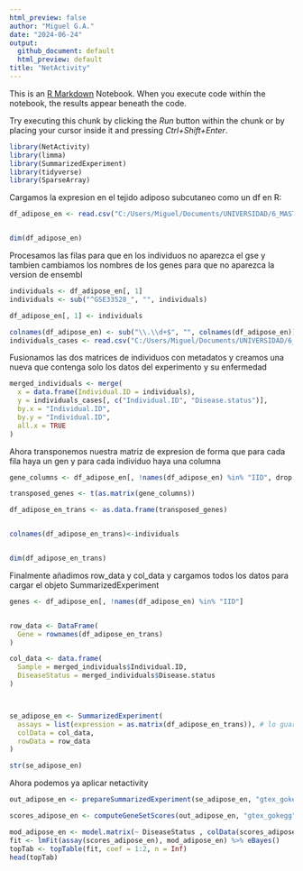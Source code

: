 ```yaml
---
html_preview: false
author: "Miguel G.A."
date: "2024-06-24"
output:
  github_document: default
  html_preview: default
title: "NetActivity"
---
```


This is an [R Markdown](http://rmarkdown.rstudio.com) Notebook. When you execute code within the notebook, the results appear beneath the code. 

Try executing this chunk by clicking the *Run* button within the chunk or by placing your cursor inside it and pressing *Ctrl+Shift+Enter*. 

```r
library(NetActivity)
library(limma)
library(SummarizedExperiment)
library(tidyverse)
library(SparseArray)
```

Cargamos la expresion en el tejido adiposo subcutaneo como un df en R:
```r

df_adipose_en <- read.csv("C:/Users/Miguel/Documents/UNIVERSIDAD/6_MASTER_BIOINFORMATICA/TFM/Repositorio/TFM/results/predictXcan/test/vcf_1000G_hg37_en/processed/processed_en_Adipose_Subcutaneous_predict.txt", header = TRUE, sep = "\t")


dim(df_adipose_en)

```

Procesamos las filas para que en los individuos no aparezca el gse y tambien cambiamos los nombres de los genes para que no aparezca la version de ensembl

```r
individuals <- df_adipose_en[, 1]
individuals <- sub("^GSE33528_", "", individuals)

df_adipose_en[, 1] <- individuals

colnames(df_adipose_en) <- sub("\\.\\d+$", "", colnames(df_adipose_en))
individuals_cases <- read.csv("C:/Users/Miguel/Documents/UNIVERSIDAD/6_MASTER_BIOINFORMATICA/TFM/Repositorio/TFM/results/metadata_gsm/merged_metadata.txt", header = TRUE, sep = "\t")


```

Fusionamos las dos matrices de individuos con metadatos y creamos una nueva que contenga solo los datos del experimento y su enfermedad

```r
merged_individuals <- merge(
  x = data.frame(Individual.ID = individuals), 
  y = individuals_cases[, c("Individual.ID", "Disease.status")],
  by.x = "Individual.ID",
  by.y = "Individual.ID",
  all.x = TRUE  
)

```

Ahora transponemos nuestra matriz de expresion de forma que para cada fila haya un gen y para cada individuo haya una columna
```r
gene_columns <- df_adipose_en[, !names(df_adipose_en) %in% "IID", drop = FALSE]

transposed_genes <- t(as.matrix(gene_columns))

df_adipose_en_trans <- as.data.frame(transposed_genes)


colnames(df_adipose_en_trans)<-individuals


dim(df_adipose_en_trans)
```


Finalmente añadimos row_data y col_data y cargamos todos los datos para cargar el objeto SummarizedExperiment
```r
genes <- df_adipose_en[, !names(df_adipose_en) %in% "IID"]


row_data <- DataFrame(
  Gene = rownames(df_adipose_en_trans)
)

col_data <- data.frame(
  Sample = merged_individuals$Individual.ID,
  DiseaseStatus = merged_individuals$Disease.status
)



se_adipose_en <- SummarizedExperiment(
  assays = list(expression = as.matrix(df_adipose_en_trans)), # lo guardamos como una matriz y no un df
  colData = col_data,
  rowData = row_data
)

str(se_adipose_en)

```

Ahora podemos ya aplicar netactivity
```r
out_adipose_en <- prepareSummarizedExperiment(se_adipose_en, "gtex_gokegg")

scores_adipose_en <- computeGeneSetScores(out_adipose_en, "gtex_gokegg")


```


```r
mod_adipose_en <- model.matrix(~ DiseaseStatus , colData(scores_adipose_en))
fit <- lmFit(assay(scores_adipose_en), mod_adipose_en) %>% eBayes()
topTab <- topTable(fit, coef = 1:2, n = Inf)
head(topTab)
```













